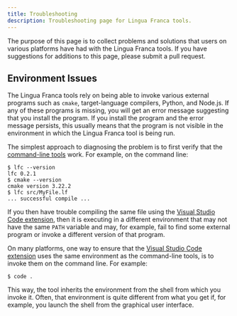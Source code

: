 ```yaml
---
title: Troubleshooting
description: Troubleshooting page for Lingua Franca tools.
---
```


The purpose of this page is to collect problems and solutions that users on various platforms have had with the Lingua Franca tools. If you have suggestions for additions to this page, please submit a pull request.

## Environment Issues

The Lingua Franca tools rely on being able to invoke various external programs such as `cmake`, target-language compilers, Python, and Node.js. If any of these programs is missing, you will get an error message suggesting that you install the program. If you install the program and the error message persists, this usually means that the program is not visible in the environment in which the Lingua Franca tool is being run.

The simplest approach to diagnosing the problem is to first verify that the [command-line tools](../tools/command-line-tools.mdx) work. For example, on the command line:

```
$ lfc --version
lfc 0.2.1
$ cmake --version
cmake version 3.22.2
$ lfc src/MyFile.lf
... successful compile ...
```

If you then have trouble compiling the same file using the [Visual Studio Code extension](../tools/code-extension.mdx), then it is executing in a different environment that may not have the same `PATH` variable and may, for example, fail to find some external program or invoke a different version of that program.

On many platforms, one way to ensure that the [Visual Studio Code extension](../tools/code-extension.mdx) uses the same environment as the command-line tools, is to invoke them on the command line. For example:

```
$ code .
```

This way, the tool inherits the environment from the shell from which you invoke it. Often, that environment is quite different from what you get if, for example, you launch the shell from the graphical user interface.
